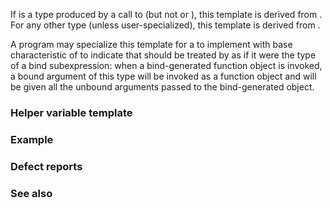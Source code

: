 {{cpp/title|is_bind_expression}}
{{cpp/utility/functional/navbar}}
{{dcl begin}}
{{dcl header|functional}}
{{dcl|since=c++11|1=
template&lt; class T &gt;
struct is_bind_expression;
}}
{{dcl end}}

If {{tt|T}} is a type produced by a call to {{lc|std::bind}} (but not {{lc|std::bind_front}} or {{lc|std::bind_front|std::bind_back}}), this template is derived from {{lc|std::true_type}}. For any other type (unless user-specialized), this template is derived from {{lc|std::false_type}}.

A program may specialize this template for a {{lsd|cpp/language/type#Program-defined type}} {{tt|T}} to implement {{named req|UnaryTypeTrait}} with base characteristic of {{lc|std::true_type}} to indicate that {{tt|T}} should be treated by {{lc|std::bind}} as if it were the type of a bind subexpression: when a bind-generated function object is invoked, a bound argument of this type will be invoked as a function object and will be given all the unbound arguments passed to the bind-generated object.

===Helper variable template===
{{ddcl|since=c++17|1=
template&lt; class T &gt;
constexpr bool is_bind_expression_v = is_bind_expression&lt;T&gt;::value;
}}

{{cpp/types/integral_constant/inherit|{{tt|T}} is a function object generated by {{lc|std::bind}}}}

===Example===
{{example
|code=
#include &lt;functional&gt;
#include &lt;iostream&gt;
#include &lt;type_traits&gt;

struct MyBind
{
    typedef int result_type;
    int operator()(int a, int b) const { return a + b; }
};

namespace std
{
    template&lt;&gt;
    struct is_bind_expression&lt;MyBind&gt; : public true_type {};
}

int f(int n1, int n2)
{
    return n1 + n2;
}

int main()
{
    // as if bind(f, bind(MyBind(), _1, _2), 2)
    auto b = std::bind(f, MyBind(), 2); 
    
    std::cout &lt;&lt; "Adding 2 to the sum of 10 and 11 gives " &lt;&lt; b(10, 11) &lt;&lt; '\n';
}
|output=
Adding 2 to the sum of 10 and 11 gives 23
}}

===Defect reports===
{{dr list begin}}
{{dr list item|wg=lwg|dr=2010|std=C++11|before=program-defined specializations could&lt;br&gt;only be derived from {{lc|std::false_type}}|after=can be derived from&lt;br&gt;{{lc|std::true_type}}}}
{{dr list end}}

===See also===
{{dsc begin}}
{{dsc inc|cpp/utility/functional/dsc bind}}
{{dsc end}}

{{langlinks|de|es|fr|it|ja|pt|ru|zh}}